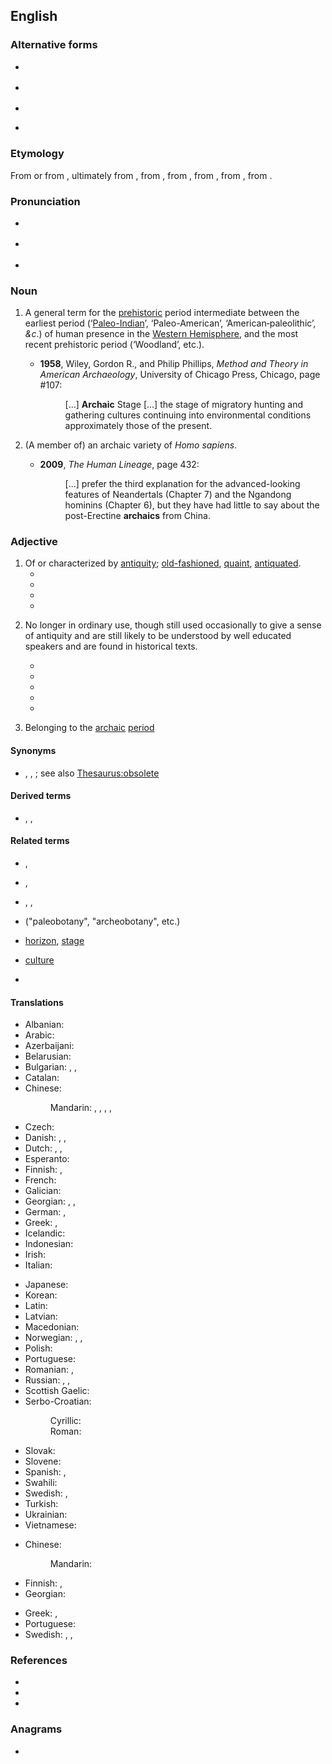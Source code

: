 {{also|archaïc}}
==English==

===Alternative forms===
* {{l|en|archæic}} {{q|old-fashioned}}
* {{l|en|archaeic}} {{q|rare or old-fashioned}}
* {{l|en|archaïc}}
* {{l|en|archaick}} {{q|obsolete}}

===Etymology===
From {{m|en|archaism||ancient or obsolete phrase or expression}} or from {{etyl|fr|en}} {{m|fr|archaïque|}}, ultimately from {{etyl|grc|en}} {{m|grc|ἀρχαϊκός||old-fashioned}}, from {{m|grc|ἀρχαῖος||from the beginning, antiquated, ancient, old}}, from {{m|grc|ἀρχή||beginning, origin}}, from {{m|grc|ἄρχω||I am first}}, from {{m|grc|ἄρχω||I begin}}, from {{der|en|ine-pro|*h₂ergʰ-||to begin, rule, command}}.

===Pronunciation===
* {{a|UK}} {{IPA|en|/ɑː.ˈkeɪ.ɪk/}}
* {{a|US}} {{IPA|en|/ɑɹ.ˈkeɪ.ɪk/}}
* {{audio|en|en-us-archaic.ogg|Audio (US)}}

===Noun===
{{en-noun}}

# {{lb|en|archaeology|US|usually capitalized}} A general term for the [[prehistoric]] period intermediate between the earliest period (‘[http://en.wikipedia.org/wiki/Paleo-Indian Paleo-Indian]’, ‘Paleo-American’, ‘American‐paleolithic’, ''&c''.) of human presence in the [[Western Hemisphere]], and the most recent prehistoric period (‘Woodland’, etc.).<!-- needs links to Wikipedia entries -->
#* '''1958''', Wiley, Gordon R., and Philip Phillips, ''Method and Theory in American Archaeology'', University of Chicago Press, Chicago, page #107:
#*: [...] '''Archaic''' Stage [...] the stage of migratory hunting and gathering cultures continuing into environmental conditions approximately those of the present.
# {{lb|en|paleoanthropology}} (A member of) an archaic variety of ''Homo sapiens''.
#* '''2009''', ''The Human Lineage'', page 432:
#*: [...] prefer the third explanation for the advanced-looking features of Neandertals (Chapter 7) and the Ngandong hominins (Chapter 6), but they have had little to say about the post-Erectine '''archaics''' from China.

===Adjective===
{{en-adj}}

# Of or characterized by [[antiquity]]; [[old-fashioned]], [[quaint]], [[antiquated]].
#* {{quote-text|en|year=1848|author={{w|James Russel Lowell}}|title=The Biglow Papers|passage=A person familiar with the dialect of certain portions of Massachusetts will not fail to recognize, in ordinary discourse, many words now noted in English vocabularies as '''archaic''', the greater part of which were in common use about the time of the King James translation of the Bible. Shakespeare stands less in need of a glossary to most New Englanders than to many a native of the Old Country.}}
#* {{quote-text|en|year=1887|author={{w|Barcley V. Head}}|title=Historia Numorum A Manual Of Greek Numismatics|passage=There is in the best '''archaic''' coin work [of the Greeks] ... a strength and a delicacy which are often wanting in the fully developed art of a later age.}}
#* {{quote-text|en|year=1898|author={{w|William Cowper Brann}}|title=The Complete Works of Brann the Iconoclast|passage=''Brann's compass of words, idioms and phrases harks back to the '''archaic''' and reaches forward to the futuristic.'' [http://etext.virginia.edu/etcbin/ot2www-pubeng?specfile=/texts/english/modeng/publicsearch/modengpub.o2w&act=surround&offset=106379045&tag=Brann,+William+Cowper:+The+Complete+Works+of+Brann+the+Iconoclast,+Volume+1,+1898&query=archaic&id=Bra1Ico Volume 1]}}
#* {{quote-journal
|en
|date=December 27, 2017
|author=
|title=The Guardian view on Prince Harry: the monarchy’s best insurance policy
|work=the Guardian
|url=https://www.theguardian.com/commentisfree/2017/dec/27/the-guardian-view-on-prince-harry-the-monarchys-best-insurance-policy
|page=
|passage=But now he is reinvented; he is on the way to establishing himself as the official interpreter of an ancient, '''archaic''' institution to the generations that are already distant in both time and culture from the world that sustains his grandmother. }}
# {{lb|en|of words}} No longer in ordinary use, though still used occasionally to give a sense of antiquity and are still likely to be understood by well educated speakers and are found in historical texts.
#* {{quote-book|en|title=The faerie queene: Book 1|page=lxi|author=Harrington Hugh Melville Percival|year=1893|chapter=Introduction|passage=The language of the Faerie Queene was made '''archaic''' Language:— in order to be in keeping with the chivalry of bygone ages that formed its subject.}}
#* {{quote-journal|en|url=http://books.google.com/books?id=1wouAAAAYAAJ&pg=PA23&dq=archaic+word|language|construction|vocabulary|phrase|verb&hl=en&ei=5M7ZTK-eC8Xflge5jrHNCw&sa=X&oi=book_result&ct=result&resnum=4&ved=0CD4Q6AEwAzgK#v=onepage&q=archaic%20word|language|construction|vocabulary|phrase|verb&f=false|journal=The Writer|year=1900|volume=13|page=23|title=The Revival of Old English Words|author=Mary Hall Leonard|passage=Almost every writer of power will occasionally use with strong effect an '''archaic''' term that he has unearthed from the treasures of the older English vocabulary. This is especially true of poets, who recognize that the unusualness of the '''archaic''' word will sometimes heighten the poetic effect.}}
#* {{quote-book|en|title=Orality and Literacy: the technologizing of the word|page=46|author=[[w:Walter J. Ong|Walter J. Ong]]|year=1982|passage=When generations pass and the object or institution referred to by the '''archaic''' word is no longer part of present, lived experience, though the word has been retained, its meaning is commonly altered or simply vanishes. African talking drums, as used for example among the Lokele in eastern Zaire, speak in elaborate formulas that preserve certain '''archaic''' words which the drummers can vocalize but whose meaning they no longer know.}}
#* {{quote-book|en|title=Decameron|page=lxvi|chapter=Editor's Introduction|year=2005|passage=his resistance to censorship blends nicely with his scorn for the common folk, so a limited edition, in beautiful '''archaic''' language incomprehensible to the masses, of rude or blasphemous material such as one can find in the Decameron, would simultaneously satisfy both impulses.|author=Cormac Ó Cuilleanáin}}
#* {{quote-book|en|chapter=Introduction|author=Susan F. Beegel|title=Cup of gold: a life of Sir Henry Morgan, buccaneer|page=xx|John Steinbeck|passage=Cabell also uses a kind of stylistic dissonance to reinforce his novel's thematic ironies at the sentence level. An inflated speech in '''archaic''' language might end with a modern pinprick: "And so on, and so on!"|year=2008}}
# {{lb|en|archaeology}} Belonging to the [[archaic]] [[period]]

====Synonyms====
* {{sense|old-fashioned}} {{l|en|dated}}, {{l|en|obsolete}}, {{l|en|old fashioned}}; see also [[Thesaurus:obsolete]]

====Derived terms====
* {{l|en|archaically}}, {{l|en|archaism}}, {{l|en|archaicy}}

====Related terms====
{{rel-top|Related terms}}
* {{l|en|archaeologist}}, {{l|en|archeologist}}
* {{l|en|archaeology}}, {{l|en|archeology}}
* {{l|en|paleo}}, {{l|en|Paleo-indian}}, {{l|en|Paleolithic}}
{{rel-mid}}
* {{l|en|paleoethnobotany}} ("paleobotany", "archeobotany", etc.)
* {{qualifier|archeology}} [[horizon]], [[stage]]
* {{qualifier|anthropology}} [[culture]]
* {{l|en|archeobacteria}}
{{rel-bottom}}

====Translations====
{{trans-top|old-fashioned or antiquated}}
* Albanian: {{t+|sq|arkaik}}
* Arabic: {{t+|ar|قَدِيم}}
* Azerbaijani: {{t|az|arxaik}}
* Belarusian: {{t|be|архаі́чны}}
* Bulgarian: {{t+|bg|архаи́чен}}, {{t+|bg|дре́вен}}, {{t+|bg|стар}}
* Catalan: {{t+|ca|arcaic}}
* Chinese:
*: Mandarin: {{t|cmn|[[古舊]][[的]]}}, {{t|cmn|[[古旧]][[的]]|tr=gǔjiù de}}, {{t|cmn|[[古老]][[的]]|tr=gǔlǎo de}}, {{t|cmn|[[過時]][[的]]}}, {{t|cmn|[[过时]][[的]]|tr=guòshí de}}
* Czech: {{t+|cs|archaický}}
* Danish: {{t|da|gammeldags}}, {{t|da|fortidig}}, {{t|da|arkaisk}}
* Dutch: {{t+|nl|archaïsch}}, {{t+|nl|ouderwets}}, {{t+|nl|verouderd}}
* Esperanto: {{t+|eo|arkaika}}
* Finnish: {{t+|fi|antiikkinen}}, {{t+|fi|vanhahtava}}
* French: {{t+|fr|archaïque}}
* Galician: {{t+|gl|arcaico|m}}
* Georgian: {{t|ka|ძველი}}, {{t|ka|ძველთაძველი}}, {{t|ka|არქაული}}
* German: {{t+|de|archaisch}}, {{t+|de|veraltet}}
* Greek: {{t+|el|απαρχαιωμένος}}, {{t+|el|αρχαϊκός}}
* Icelandic: {{t+|is|gamaldags}}
* Indonesian: {{t+|id|arkais}}
* Irish: {{t|ga|ársa}}
* Italian: {{t+|it|arcaico}}
{{trans-mid}}
* Japanese: {{t+|ja|初期|tr=しょき, shoki}}
* Korean: {{t|ko|고대적}}
* Latin: {{t+|la|archaicus}}
* Latvian: {{t|lv|veclaicīgs}}
* Macedonian: {{t|mk|архаичен}}
* Norwegian: {{t|no|arkaisk}}, {{t+|no|gammeldags}}, {{t+|no|foreldet}}
* Polish: {{t+|pl|archaiczny}}
* Portuguese: {{t+|pt|arcaico}}
* Romanian: {{t+|ro|arhaic|m|n}}, {{t+|ro|învechit|m|n}}
* Russian: {{t+|ru|архаи́чный}}, {{t+|ru|дре́вний}} {{qualifier|ancient}}, {{t+|ru|ста́рый}} {{qualifier|old}}
* Scottish Gaelic: {{t|gd|àrsaidh}}
* Serbo-Croatian:
*: Cyrillic: {{t|sh|арха̀ичан}}
*: Roman: {{t+|sh|arhàičan}}
* Slovak: {{t|sk|archaický}}
* Slovene: {{t|sl|arhaični}}
* Spanish: {{t+|es|arcaico}}, {{t+|es|arcaizante}}
* Swahili: {{t+|sw|dinari}}
* Swedish: {{t+|sv|arkaisk}}, {{t+|sv|ålderdomlig}}
* Turkish: {{t+|tr|antik}}
* Ukrainian: {{t+|uk|архаї́чний}}
* Vietnamese: {{t+|vi|cổ hủ}}
{{trans-bottom}}

{{trans-top|belonging to the archaic period}}
* Chinese:
*: Mandarin: {{t-needed|cmn}}
* Finnish: {{t+|fi|antiikkinen}}, {{t|fi|arkaistinen}}
* Georgian: {{t|ka|არქაული|sc=Geor}}
{{trans-mid}}
* Greek: {{t+|el|αρχαϊκός}}, {{t+|el|αρχαίος}}
* Portuguese: {{t+|pt|arcaico}}
* Swedish: {{t+|sv|arkaisk}}, {{t+|sv|arkaiserande}}, {{t+|sv|ålderdomlig}}
{{trans-bottom}}

===References===
* {{R:Webster 1913}}
* {{R:Century 1914}}
* {{R:Oxford 1998}}

===Anagrams===
* {{anagrams|en|a=aacchir|arachic}}